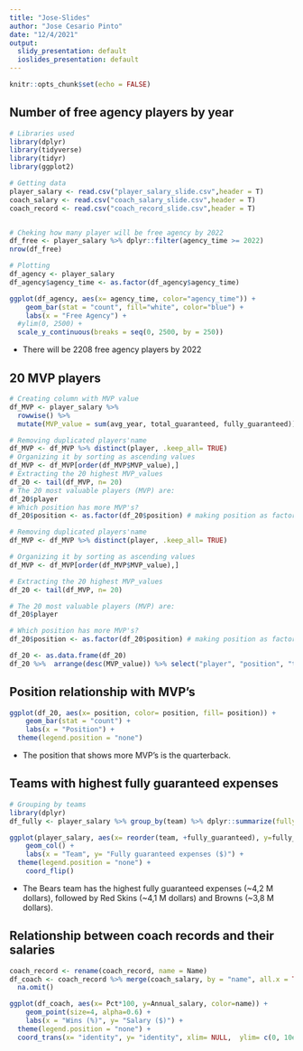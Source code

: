 ```yaml
---
title: "Jose-Slides"
author: "Jose Cesario Pinto"
date: "12/4/2021"
output:
  slidy_presentation: default
  ioslides_presentation: default
---
```


```r
knitr::opts_chunk$set(echo = FALSE)
```

## Number of free agency players by year

```r
# Libraries used
library(dplyr)
library(tidyverse)
library(tidyr)
library(ggplot2)

# Getting data
player_salary <- read.csv("player_salary_slide.csv",header = T)
coach_salary <- read.csv("coach_salary_slide.csv",header = T)
coach_record <- read.csv("coach_record_slide.csv",header = T)


# Cheking how many player will be free agency by 2022
df_free <- player_salary %>% dplyr::filter(agency_time >= 2022)
nrow(df_free)

# Plotting
df_agency <- player_salary
df_agency$agency_time <- as.factor(df_agency$agency_time)
```

```r
ggplot(df_agency, aes(x= agency_time, color="agency_time")) +
    geom_bar(stat = "count", fill="white", color="blue") +
    labs(x = "Free Agency") +
  #ylim(0, 2500) +
  scale_y_continuous(breaks = seq(0, 2500, by = 250))
```  

- There will be 2208 free agency players by 2022 

## 20 MVP players

```r
# Creating column with MVP value 
df_MVP <- player_salary %>% 
  rowwise() %>% 
  mutate(MVP_value = sum(avg_year, total_guaranteed, fully_guaranteed))

# Removing duplicated players'name
df_MVP <- df_MVP %>% distinct(player, .keep_all= TRUE)
# Organizing it by sorting as ascending values
df_MVP <- df_MVP[order(df_MVP$MVP_value),]
# Extracting the 20 highest MVP_values
df_20 <- tail(df_MVP, n= 20)
# The 20 most valuable players (MVP) are:
df_20$player
# Which position has more MVP's?
df_20$position <- as.factor(df_20$position) # making position as factor

# Removing duplicated players'name
df_MVP <- df_MVP %>% distinct(player, .keep_all= TRUE)

# Organizing it by sorting as ascending values
df_MVP <- df_MVP[order(df_MVP$MVP_value),]

# Extracting the 20 highest MVP_values
df_20 <- tail(df_MVP, n= 20)

# The 20 most valuable players (MVP) are:
df_20$player

# Which position has more MVP's?
df_20$position <- as.factor(df_20$position) # making position as factor
```
```r
df_20 <- as.data.frame(df_20)
df_20 %>%  arrange(desc(MVP_value)) %>% select("player", "position", "team")
```

## Position relationship with MVP's  

```r
ggplot(df_20, aes(x= position, color= position, fill= position)) +
    geom_bar(stat = "count") +
    labs(x = "Position") +
  theme(legend.position = "none")
```  

- The position that shows more MVP's is the quarterback.  

## Teams with highest fully guaranteed expenses

```r
# Grouping by teams
library(dplyr)
df_fully <- player_salary %>% group_by(team) %>% dplyr::summarize(fully_guaranteed_mean=(mean(fully_guaranteed)))

ggplot(player_salary, aes(x= reorder(team, +fully_guaranteed), y=fully_guaranteed, color= team, fill= team)) +
    geom_col() +
    labs(x = "Team", y= "Fully guaranteed expenses ($)") + 
  theme(legend.position = "none") +
    coord_flip()
```  

- The Bears team has the highest fully guaranteed expenses (~4,2 M dollars), followed by Red Skins (~4,1 M dollars) and Browns (~3,8 M dollars).

## Relationship between coach records and their salaries

```r
coach_record <- rename(coach_record, name = Name)
df_coach <- coach_record %>% merge(coach_salary, by = "name", all.x = TRUE)  %>% 
  na.omit()
```  

```r
ggplot(df_coach, aes(x= Pct*100, y=Annual_salary, color=name)) +
    geom_point(size=4, alpha=0.6) +
    labs(x = "Wins (%)", y= "Salary ($)") + 
  theme(legend.position = "none") +
  coord_trans(x= "identity", y= "identity", xlim= NULL,  ylim= c(0, 10e+6 )) 
```
